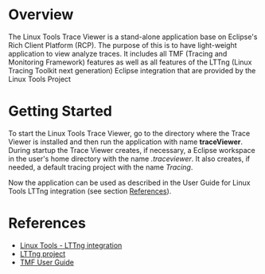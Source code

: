 
= Overview =
The Linux Tools Trace Viewer is a stand-alone application base on Eclipse's Rich Client Platform (RCP). The purpose of this is to have light-weight application to view analyze traces. It includes all TMF (Tracing and Monitoring Framework) features as well as all features of the LTTng (Linux Tracing Toolkit next generation) Eclipse integration that are provided by the Linux Tools Project     

= Getting Started =
To start the Linux Tools Trace Viewer, go to the directory where the Trace Viewer is installed and then run the application with name '''traceViewer'''. During startup the Trace Viewer creates, if necessary, a Eclipse workspace in the user's home directory with the name ''.traceviewer''. It also creates, if needed, a default tracing project with the name ''Tracing''. 

Now the application can be used as described in the User Guide for Linux Tools LTTng integration (see section [[#References | References]]).

= References =

* [http://www.eclipse.org/linuxtools/projectPages/lttng/ Linux Tools - LTTng integration]
* [http://www.lttng.org/ LTTng project]
* [http://wiki.eclipse.org/Linux_Tools_Project/TMF/User_Guide TMF User Guide]

